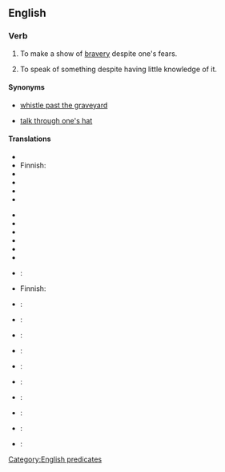 ==English==

===Verb===
{{infl|en|verb|head=to [[whistle]] in the [[dark]]}}

# {{idiom|US}} To make a show of [[bravery]] despite one's fears. 
# {{idiom|US}} To speak of something despite having little knowledge of it.

====Synonyms====
*{{sense|make a show of bravery}} [[whistle past the graveyard]]
*{{sense|speak of something without knowledge}} [[talk through one's hat]]

====Translations====
{{trans-top|make a show of bravery}}
*{{trreq|Arabic}}
*Finnish: {{t-|fi|vislailla}}
*{{trreq|French}}
*{{trreq|German}}
*{{trreq|Italian}}
*{{trreq|Japanese}}
{{trans-mid}}
*{{trreq|Korean}}
*{{trreq|Mandarin}}
*{{trreq|Polish}}
*{{trreq|Portuguese}}
*{{trreq|Russian}}
*{{trreq|Spanish}}
{{trans-bottom}}
{{trans-top|speak without knowledge}}
*{{trreq|Arabic}}:
*Finnish: {{t-|fi|puhua läpiä päähänsä}}
*{{trreq|French}}:
*{{trreq|German}}:
*{{trreq|Italian}}:
*{{trreq|Japanese}}:
{{trans-mid}}
*{{trreq|Korean}}:
*{{trreq|Mandarin}}:
*{{trreq|Polish}}:
*{{trreq|Portuguese}}:
*{{trreq|Russian}}:
*{{trreq|Spanish}}:
{{trans-bottom}}

[[Category:English predicates]]